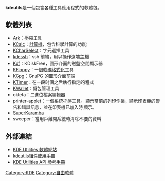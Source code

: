 {{expand language|en}}
{{Unreferenced|time=2018-07-04T12:41:46+00:00}}
{{noteTA|G1=IT}}
'''kdeutils'''是一個包含各種工具應用程式的軟體包。

== 軟體列表 ==
* [[Ark|Ark]]：壓縮工具
* [[KCalc|KCalc]]：[[計算機|計算機]]，包含科學計算的功能
* [[KCharSelect|KCharSelect]]：字元選擇工具
* [[kdessh|kdessh]]：ssh 前端，用以操作遠端主機
* [[Kdf|Kdf]]：KDiskFree，圖形介面的磁盤空間顯示器
* [[KFloppy|KFloppy]]：一個[[軟碟|軟碟]][[格式化|格式化]]工具
* [[KGpg|KGpg]]：GnuPG 的圖形介面前端
* [[KTimer|KTimer]]：在一段时间之后執行指定的程式
* [[KWallet|KWallet]]：錢包管理工具
* okteta：二進位檔案編輯器
* printer-applet：一個系統托盤工具。顯示當前的列印作業，顯示印表機的警告和錯誤訊息，並在印表機已加入時顯示。
* [[SuperKaramba|SuperKaramba]]
* sweeper：當用戶離開系統時清除不要的資料

== 外部連結 ==
{{Commonscat}}
* [http://utils.kde.org/ KDE Utilities 軟體網站] {{Wayback|url=http://utils.kde.org/ |date=20201127195905 }}
* [http://docs.kde.org/stable/en/kdeutils/ kdeutils組件使用手冊] {{Wayback|url=http://docs.kde.org/stable/en/kdeutils/ |date=20160304222250 }}
* [http://api.kde.org/4.x-api/kdeutils-apidocs/ KDE Utilities API 參考手冊]{{Wayback|url=http://api.kde.org/4.x-api/kdeutils-apidocs/ |date=20080118034328 }} 

{{KDE}}

[[Category:KDE|Category:KDE]]
[[Category:自由軟體|Category:自由軟體]]